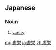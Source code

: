 {{also|虚荣|虛榮}}
==Japanese==
{{ja-kanjitab|きょ|えい|yomi=o}}

===Noun===
{{ja-noun|きょえい|kyu=虛榮}}

# [[vanity]]

[[mg:虚栄]]
[[ja:虚栄]]
[[zh:虚栄]]
